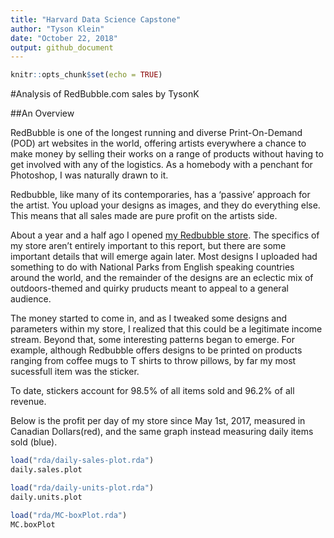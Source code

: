 ```yaml
---
title: "Harvard Data Science Capstone"
author: "Tyson Klein"
date: "October 22, 2018"
output: github_document
---
```


```r
knitr::opts_chunk$set(echo = TRUE)
```

#Analysis of RedBubble.com sales by TysonK

##An Overview

RedBubble is one of the longest running and diverse Print-On-Demand (POD) art websites in the world, offering artists everywhere a chance to make money by selling their works on a range of products without having to get involved with any of the logistics. As a homebody with a penchant for Photoshop, I was naturally drawn to it.

Redbubble, like many of its contemporaries, has a 'passive' approach for the artist. You upload your designs as images, and they do everything else. This means that all sales made are pure profit on the artists side.

About a year and a half ago I opened [my Redbubble store](https://www.redbubble.com/people/tysonk?ref=account-nav-dropdown&asc=u). The specifics of my store aren't entirely important to this report, but there are some important details that will emerge again later. Most designs I uploaded had something to do with National Parks from English speaking countries around the world, and the remainder of the designs are an eclectic mix of outdoors-themed and quirky pruducts meant to appeal to a general audience.

The money started to come in, and as I tweaked some designs and parameters within my store, I realized that this could be a legitimate income stream. Beyond that, some interesting patterns began to emerge. For example, although Redbubble offers designs to be printed on products ranging from coffee mugs to T shirts to throw pillows, by far my most sucessfull item was the sticker.

To date, stickers account for 98.5% of all items sold and 96.2% of all revenue.

Below is the profit per day of my store since May 1st, 2017, measured in Canadian Dollars(red), and the same graph instead measuring daily items sold (blue).
```r
load("rda/daily-sales-plot.rda")
daily.sales.plot
```

```r
load("rda/daily-units-plot.rda")
daily.units.plot
```


```r
load("rda/MC-boxPlot.rda")
MC.boxPlot
```
